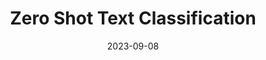 ---
title: Zero Shot Text Classification
date: '2023-09-08'
tags: ['ML', 'DL', 'Python']
draft: false
summary: Zero Shot Text Classification
---